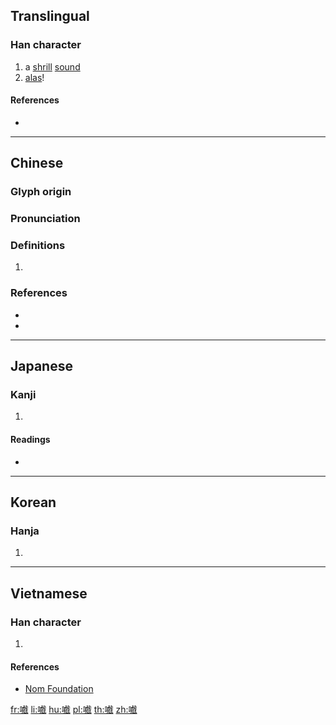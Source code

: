 ==Translingual==

===Han character===
{{Han char|rn=30|rad=口|as=17|sn=20|four=|canj=RYTI|ids=⿰口戲}}

# a [[shrill]] [[sound]]
# [[alas]]!

====References====
* {{Han ref|kx=0213.480|dkj=04579|dj=0436.250|hdz=10703.260|uh=56B1|ud=22193}}

----

==Chinese==
{{zh-forms}}

===Glyph origin===
{{Han etym}}

===Pronunciation===
{{zh-pron
|m=xī
|c=hei1
|mc=y
|oc=y
|cat=
}}

===Definitions===
{{zh-hanzi}}

# {{rfdef|zh}}

===References===
* {{R:twedu|C01537}}
* {{R:yue:jyut.net}}

----

==Japanese==

===Kanji===
{{ja-kanji|grade=uc|rs=口17}}

# {{defn|lang=ja|sort=口17}}

====Readings====
* {{ja-readings|on=[[き]] (ki)|kun=[[こえ]] (koe), [[ああ]] (aa)}}

----

==Korean==

===Hanja===
{{ko-hanja|hangeul=희|rv=hui|mr=hŭi}}

# {{defn|lang=ko|sort=口17}}

----

==Vietnamese==

===Han character===
{{vi-hantu|[[hi]]|rs=口17}}

# {{defn|lang=vi|sort=口17}}

====References====
* [http://nomfoundation.org/common/nom_details.php?codepoint=56b1 Nom Foundation]

[[fr:嚱]]
[[li:嚱]]
[[hu:嚱]]
[[pl:嚱]]
[[th:嚱]]
[[zh:嚱]]